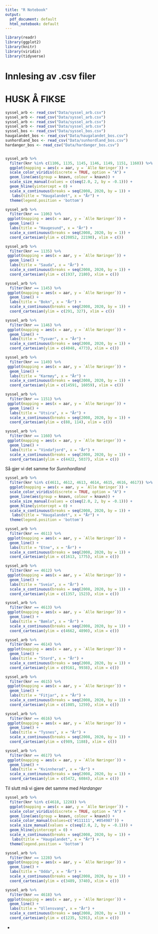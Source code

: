 ```yaml
---
title: "R Notebook"
output:
  pdf_document: default
  html_notebook: default
---
```


```r
library(readr)
library(ggplot2)
library(knitr)
library(viridis)
library(tidyverse)
```

# Innlesing av .csv filer


# **HUSK Å FIKSE**

```r
syssel_arb <- read_csv("Data/syssel_arb.csv")
syssel_arb <- read_csv("Data/syssel_arb.csv")
syssel_arb <- read_csv("Data/syssel_arb.csv")
syssel_arb <- read_csv("Data/syssel_arb.csv")
syssel_bos <- read_csv("Data/syssel_bos.csv")
haugalandet_bos <- read_csv("Data/haugalandet_bos.csv")
sunhordland_bos <- read_csv("Data/sunhordland_bos.csv")
hardanger_bos <- read_csv("Data/hardanger_bos.csv")
```

```r

```


```r
syssel_arb %>% 
  filter(knr %in% c(1106, 1135, 1145, 1146, 1149, 1151, 1160)) %>% 
  ggplot(mapping = aes(x = aar, y = `Alle Næringer`)) +
  scale_color_viridis(discrete = TRUE, option = "A") +
  geom_line(aes(group = knavn, colour = knavn)) +
  scale_size_manual(values = c(seq(2.0, 2, by = -0.1))) +
  geom_hline(yintercept = 0) +
  scale_x_continuous(breaks = seq(2008, 2020, by = 1)) +
   labs(title = "Haugalandet", x = "År") +
  theme(legend.position = 'bottom')
```

```r
syssel_arb %>%
  filter(knr == 1106) %>%
 ggplot(mapping = aes(x = aar, y = `Alle Næringer`)) +
  geom_line() +
  labs(title = "Haugesund", x = "År") + 
  scale_x_continuous(breaks = seq(2008, 2020, by = 1)) +
  coord_cartesian(ylim = c(20852, 22190), xlim = c())
```

```r
syssel_arb %>%
  filter(knr == 1135) %>%
 ggplot(mapping = aes(x = aar, y = `Alle Næringer`)) +
  geom_line() +
  labs(title = "Sauda", x = "År") + 
  scale_x_continuous(breaks = seq(2008, 2020, by = 1)) +
  coord_cartesian(ylim = c(1937, 2180), xlim = c())
```

```r
syssel_arb %>%
  filter(knr == 1145) %>%
 ggplot(mapping = aes(x = aar, y = `Alle Næringer`)) +
  geom_line() +
  labs(title = "Bokn", x = "År") + 
  scale_x_continuous(breaks = seq(2008, 2020, by = 1)) +
  coord_cartesian(ylim = c(291, 327), xlim = c())
```

```r
syssel_arb %>%
  filter(knr == 1146) %>%
 ggplot(mapping = aes(x = aar, y = `Alle Næringer`)) +
  geom_line() +
  labs(title = "Tysvær", x = "År") + 
  scale_x_continuous(breaks = seq(2008, 2020, by = 1)) +
  coord_cartesian(ylim = c(4048, 4773), xlim = c())
```

```r
syssel_arb %>%
  filter(knr == 1149) %>%
 ggplot(mapping = aes(x = aar, y = `Alle Næringer`)) +
  geom_line() +
  labs(title = "Karmøy", x = "År") + 
  scale_x_continuous(breaks = seq(2008, 2020, by = 1)) +
  coord_cartesian(ylim = c(14591, 16059), xlim = c())
```

```r
syssel_arb %>%
  filter(knr == 1151) %>%
 ggplot(mapping = aes(x = aar, y = `Alle Næringer`)) +
  geom_line() +
  labs(title = "Utsira", x = "År") + 
  scale_x_continuous(breaks = seq(2008, 2020, by = 1)) +
  coord_cartesian(ylim = c(88, 114), xlim = c())
```

```r
syssel_arb %>%
  filter(knr == 1160) %>%
 ggplot(mapping = aes(x = aar, y = `Alle Næringer`)) +
  geom_line() +
  labs(title = "Vindafjord", x = "År") + 
  scale_x_continuous(breaks = seq(2008, 2020, by = 1)) +
  coord_cartesian(ylim = c(4422, 5037), xlim = c())
```

Så gjer vi det samme for *Sunnhordland*

```r
syssel_arb %>% 
  filter(knr %in% c(4611, 4612, 4613, 4614, 4615, 4616, 4617)) %>% 
  ggplot(mapping = aes(x = aar, y = `Alle Næringer`)) +
  scale_color_viridis(discrete = TRUE, option = "A") +
  geom_line(aes(group = knavn, colour = knavn)) +
  scale_size_manual(values = c(seq(2.0, 2, by = -0.1))) +
  geom_hline(yintercept = 0) +
  scale_x_continuous(breaks = seq(2008, 2020, by = 1)) +
   labs(title = "Haugalandet", x = "År") +
  theme(legend.position = 'bottom')
```


```r
syssel_arb %>%
  filter(knr == 4611) %>%
 ggplot(mapping = aes(x = aar, y = `Alle Næringer`)) +
  geom_line() +
  labs(title = "Etne", x = "År") + 
  scale_x_continuous(breaks = seq(2008, 2020, by = 1)) +
  coord_cartesian(ylim = c(1613, 1775), xlim = c())
```

```r
syssel_arb %>%
  filter(knr == 4612) %>%
 ggplot(mapping = aes(x = aar, y = `Alle Næringer`)) +
  geom_line() +
  labs(title = "Sveio", x = "År") + 
  scale_x_continuous(breaks = seq(2008, 2020, by = 1)) +
  coord_cartesian(ylim = c(1357, 1523), xlim = c())
```

```r
syssel_arb %>%
  filter(knr == 4613) %>%
 ggplot(mapping = aes(x = aar, y = `Alle Næringer`)) +
  geom_line() +
  labs(title = "Bømlo", x = "År") + 
  scale_x_continuous(breaks = seq(2008, 2020, by = 1)) +
  coord_cartesian(ylim = c(4662, 4890), xlim = c())
```

```r
syssel_arb %>%
  filter(knr == 4614) %>%
 ggplot(mapping = aes(x = aar, y = `Alle Næringer`)) +
  geom_line() +
  labs(title = "Stord", x = "År") + 
  scale_x_continuous(breaks = seq(2008, 2020, by = 1)) +
  coord_cartesian(ylim = c(9161, 9938), xlim = c())
```

```r
syssel_arb %>%
  filter(knr == 4615) %>%
 ggplot(mapping = aes(x = aar, y = `Alle Næringer`)) +
  geom_line() +
  labs(title = "Fitjar", x = "År") + 
  scale_x_continuous(breaks = seq(2008, 2020, by = 1)) +
  coord_cartesian(ylim = c(1085, 1259), xlim = c())
```

```r
syssel_arb %>%
  filter(knr == 4616) %>%
 ggplot(mapping = aes(x = aar, y = `Alle Næringer`)) +
  geom_line() +
  labs(title = "Tysnes", x = "År") + 
  scale_x_continuous(breaks = seq(2008, 2020, by = 1)) +
  coord_cartesian(ylim = c(989, 1188), xlim = c())
```

```r
syssel_arb %>%
  filter(knr == 4617) %>%
 ggplot(mapping = aes(x = aar, y = `Alle Næringer`)) +
  geom_line() +
  labs(title = "Kvinnherad", x = "År") + 
  scale_x_continuous(breaks = seq(2008, 2020, by = 1)) +
  coord_cartesian(ylim = c(5472, 6084), xlim = c())
```

Til slutt må vi gjere det samme med *Hardanger*

```r
syssel_arb %>% 
  filter(knr %in% c(4618, 1228)) %>% 
  ggplot(mapping = aes(x = aar, y = `Alle Næringer`)) +
  scale_color_viridis(discrete = TRUE, option = "A") +
  geom_line(aes(group = knavn, colour = knavn)) +
  scale_color_manual(values=c('#111111','#054987')) +
  scale_size_manual(values = c(seq(2.0, 2, by = -0.1))) +
  geom_hline(yintercept = 0) +
  scale_x_continuous(breaks = seq(2008, 2020, by = 1)) +
   labs(title = "Haugalandet", x = "År") +
  theme(legend.position = 'bottom')
```

```r
syssel_arb %>%
  filter(knr == 1228) %>%
 ggplot(mapping = aes(x = aar, y = `Alle Næringer`)) +
  geom_line() +
  labs(title = "Odda", x = "År") + 
  scale_x_continuous(breaks = seq(2008, 2020, by = 1)) +
  coord_cartesian(ylim = c(3489, 3740), xlim = c())
```

```r
syssel_arb %>%
  filter(knr == 4618) %>%
 ggplot(mapping = aes(x = aar, y = `Alle Næringer`)) +
  geom_line() +
  labs(title = "Ullensvang", x = "År") + 
  scale_x_continuous(breaks = seq(2008, 2020, by = 1)) +
  coord_cartesian(ylim = c(1235, 5291), xlim = c())
```


-
